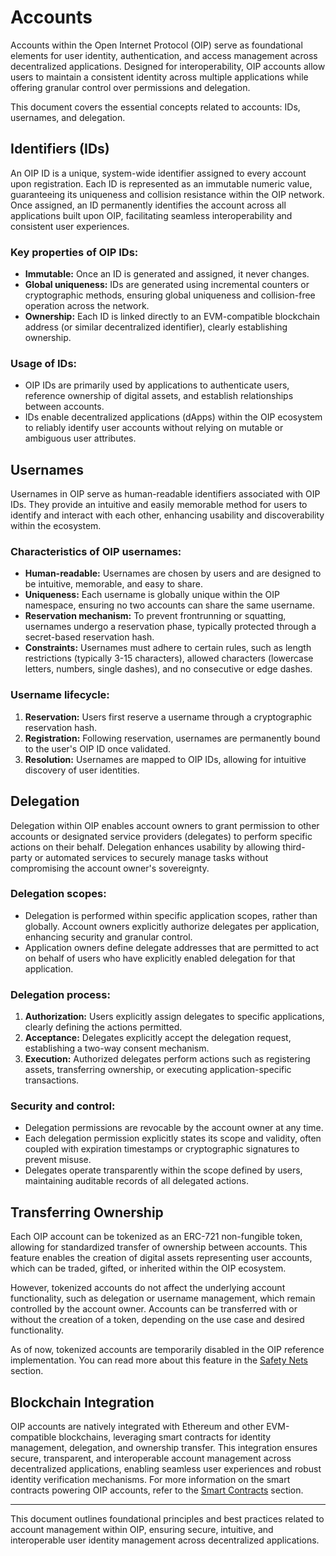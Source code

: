 # Accounts

Accounts within the Open Internet Protocol (OIP) serve as foundational elements for user identity, authentication, and access management across decentralized applications. Designed for interoperability, OIP accounts allow users to maintain a consistent identity across multiple applications while offering granular control over permissions and delegation.

This document covers the essential concepts related to accounts: IDs, usernames, and delegation.

## Identifiers (IDs)

An OIP ID is a unique, system-wide identifier assigned to every account upon registration. Each ID is represented as an immutable numeric value, guaranteeing its uniqueness and collision resistance within the OIP network. Once assigned, an ID permanently identifies the account across all applications built upon OIP, facilitating seamless interoperability and consistent user experiences.

### Key properties of OIP IDs:
- **Immutable:** Once an ID is generated and assigned, it never changes.
- **Global uniqueness:** IDs are generated using incremental counters or cryptographic methods, ensuring global uniqueness and collision-free operation across the network.
- **Ownership:** Each ID is linked directly to an EVM-compatible blockchain address (or similar decentralized identifier), clearly establishing ownership.

### Usage of IDs:
- OIP IDs are primarily used by applications to authenticate users, reference ownership of digital assets, and establish relationships between accounts.
- IDs enable decentralized applications (dApps) within the OIP ecosystem to reliably identify user accounts without relying on mutable or ambiguous user attributes.

## Usernames

Usernames in OIP serve as human-readable identifiers associated with OIP IDs. They provide an intuitive and easily memorable method for users to identify and interact with each other, enhancing usability and discoverability within the ecosystem.

### Characteristics of OIP usernames:
- **Human-readable:** Usernames are chosen by users and are designed to be intuitive, memorable, and easy to share.
- **Uniqueness:** Each username is globally unique within the OIP namespace, ensuring no two accounts can share the same username.
- **Reservation mechanism:** To prevent frontrunning or squatting, usernames undergo a reservation phase, typically protected through a secret-based reservation hash.
- **Constraints:** Usernames must adhere to certain rules, such as length restrictions (typically 3-15 characters), allowed characters (lowercase letters, numbers, single dashes), and no consecutive or edge dashes.

### Username lifecycle:
1. **Reservation:** Users first reserve a username through a cryptographic reservation hash.
2. **Registration:** Following reservation, usernames are permanently bound to the user's OIP ID once validated.
3. **Resolution:** Usernames are mapped to OIP IDs, allowing for intuitive discovery of user identities.

## Delegation

Delegation within OIP enables account owners to grant permission to other accounts or designated service providers (delegates) to perform specific actions on their behalf. Delegation enhances usability by allowing third-party or automated services to securely manage tasks without compromising the account owner's sovereignty.

### Delegation scopes:
- Delegation is performed within specific application scopes, rather than globally. Account owners explicitly authorize delegates per application, enhancing security and granular control.
- Application owners define delegate addresses that are permitted to act on behalf of users who have explicitly enabled delegation for that application.

### Delegation process:
1. **Authorization:** Users explicitly assign delegates to specific applications, clearly defining the actions permitted.
2. **Acceptance:** Delegates explicitly accept the delegation request, establishing a two-way consent mechanism.
3. **Execution:** Authorized delegates perform actions such as registering assets, transferring ownership, or executing application-specific transactions.

### Security and control:
- Delegation permissions are revocable by the account owner at any time.
- Each delegation permission explicitly states its scope and validity, often coupled with expiration timestamps or cryptographic signatures to prevent misuse.
- Delegates operate transparently within the scope defined by users, maintaining auditable records of all delegated actions.


## Transferring Ownership
Each OIP account can be tokenized as an ERC-721 non-fungible token, allowing for standardized transfer of ownership between accounts. This feature enables the creation of digital assets representing user accounts, which can be traded, gifted, or inherited within the OIP ecosystem.

However, tokenized accounts do not affect the underlying account functionality, such as delegation or username management, which remain controlled by the account owner. Accounts can be transferred with or without the creation of a token, depending on the use case and desired functionality.

As of now, tokenized accounts are temporarily disabled in the OIP reference implementation. You can read more about this feature in the [Safety Nets](/safety-nets) section.

## Blockchain Integration
OIP accounts are natively integrated with Ethereum and other EVM-compatible blockchains, leveraging smart contracts for identity management, delegation, and ownership transfer. This integration ensures secure, transparent, and interoperable account management across decentralized applications, enabling seamless user experiences and robust identity verification mechanisms. For more information on the smart contracts powering OIP accounts, refer to the [Smart Contracts](/smart-contracts) section. 


---

This document outlines foundational principles and best practices related to account management within OIP, ensuring secure, intuitive, and interoperable user identity management across decentralized applications.

